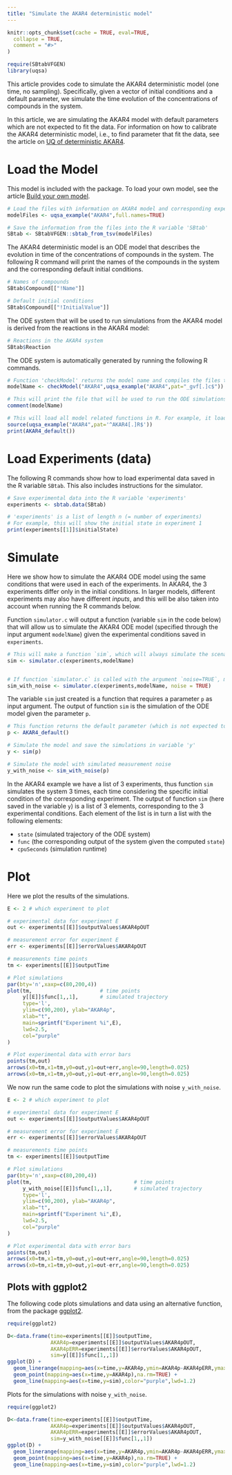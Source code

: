 ```yaml
---
title: "Simulate the AKAR4 deterministic model"
---
```


```r
knitr::opts_chunk$set(cache = TRUE, eval=TRUE,
  collapse = TRUE,
  comment = "#>"
)
```

```r
require(SBtabVFGEN)
library(uqsa)
```

This article provides code to simulate the AKAR4 deterministic model (one time, no sampling). Specifically, given a vector of initial conditions and a default parameter, we simulate the time evolution of the concentrations of compounds in the system.

In this article, we are simulating the AKAR4 model with default parameters which are not expected to fit the data. For information on how to calibrate the AKAR4 deterministic model, i.e., to find parameter that fit the data, see the article on [UQ of deterministic AKAR4](sampleAKAR4.html).



# Load the Model

This model is included with the package. To load your own model, see
the article [Build your own model](user_model.html).

```r

# Load the files with information on AKAR4 model and corresponding experimental data
modelFiles <- uqsa_example("AKAR4",full.names=TRUE)

# Save the information from the files into the R variable 'SBtab'
SBtab <- SBtabVFGEN::sbtab_from_tsv(modelFiles)
```


The AKAR4 deterministic model is an ODE model that describes the evolution in time of the concentrations of compounds in the system. The following R command will print the names of the compounds in the system and the corresponding default initial conditions.

```r
# Names of compounds
SBtab$Compound[["!Name"]]

# Default initial conditions
SBtab$Compound[["!InitialValue"]]
```


The ODE system that will be used to run simulations from the AKAR4 model is derived from the reactions in the AKAR4 model:

```r
# Reactions in the AKAR4 system
SBtab$Reaction
```
The ODE system is automatically generated by running the following R commands.

```r
# Function 'checkModel' returns the model name and compiles the files that will be used to run the ODE solver
modelName <- checkModel("AKAR4",uqsa_example("AKAR4",pat="_gvf[.]c$"))

# This will print the file that will be used to run the ODE simulations
comment(modelName)

# This will load all model related functions in R. For example, it load the function AKAP79_default(), which returns the model's default parameters 
source(uqsa_example("AKAR4",pat='^AKAR4[.]R$'))
print(AKAR4_default())
```


# Load Experiments (data)

The following R commands show how to load experimental data saved in the R variable `SBtab`. This also includes instructions for the simulator.

```r
# Save experimental data into the R variable 'experiments' 
experiments <- sbtab.data(SBtab)

# 'experiments' is a list of length n (= number of experiments)
# For example, this will show the initial state in experiment 1
print(experiments[[1]]$initialState)
```

# Simulate

Here we show how to simulate the AKAR4 ODE model using the same conditions that were used in each of the experiments. In AKAR4, the 3 experiments differ only in the initial conditions. In larger models, different experiments may also have different *inputs*, and this will be also taken into account when running the R commands below.

Function `simulator.c` will output a function (variable `sim` in the code below) that will allow us to simulate the AKAR4 ODE model (specified through the input argument `modelName`) given the experimental conditions saved in `experiments`.

```r
# This will make a function `sim`, which will always simulate the scenarios described in the `experiments` list, but for user supplied parameters
sim <- simulator.c(experiments,modelName)


# If function `simulator.c` is called with the argument `noise=TRUE`, measurement errors are simulated and added to the trajectory
sim_with_noise <- simulator.c(experiments,modelName, noise = TRUE)
```

The variable `sim` just created is a function that requires a parameter `p` as input argument. The output of function `sim` is the simulation of the ODE model given the parameter `p`.

```r
# This function returns the default parameter (which is not expected to fit the experimental data)
p <- AKAR4_default()

# Simulate the model and save the simulations in variable 'y'
y <- sim(p)

# Simulate the model with simulated measurement noise
y_with_noise <- sim_with_noise(p)
```


In the AKAR4 example we have a list of 3 experiments, thus function `sim` simulates the system 3 times, each time considering the specific initial condition of the corresponding experiment. The output of function `sim` (here saved in the variable `y`) is a list of 3 elements, corresponding to the 3 experimental conditions. Each element of the list is in turn a list with the following elements:

* `state` (simulated trajectory of the ODE system)
* `func` (the corresponding output of the system given the computed `state`)
* `cpuSeconds` (simulation runtime)

# Plot

Here we plot the results of the simulations.

```r
E <- 2 # which experiment to plot

# experimental data for experiment E
out <- experiments[[E]]$outputValues$AKAR4pOUT

# measurement error for experiment E
err <- experiments[[E]]$errorValues$AKAR4pOUT

# measurements time points
tm <- experiments[[E]]$outputTime

# Plot simulations
par(bty='n',xaxp=c(80,200,4))
plot(tm,                      # time points
     y[[E]]$func[1,,1],       # simulated trajectory
     type='l',
     ylim=c(90,200), ylab="AKAR4p",
     xlab="t",
     main=sprintf("Experiment %i",E),
     lwd=2.5,
     col="purple"
)

# Plot experimental data with error bars
points(tm,out)
arrows(x0=tm,x1=tm,y0=out,y1=out+err,angle=90,length=0.025)
arrows(x0=tm,x1=tm,y0=out,y1=out-err,angle=90,length=0.025)
```


We now run the same code to plot the simulations with noise `y_with_noise`.

```r
E <- 2 # which experiment to plot

# experimental data for experiment E
out <- experiments[[E]]$outputValues$AKAR4pOUT

# measurement error for experiment E
err <- experiments[[E]]$errorValues$AKAR4pOUT

# measurements time points
tm <- experiments[[E]]$outputTime

# Plot simulations
par(bty='n',xaxp=c(80,200,4))
plot(tm,                                 # time points
     y_with_noise[[E]]$func[1,,1],       # simulated trajectory
     type='l',
     ylim=c(90,200), ylab="AKAR4p",
     xlab="t",
     main=sprintf("Experiment %i",E),
     lwd=2.5,
     col="purple"
)

# Plot experimental data with error bars
points(tm,out)
arrows(x0=tm,x1=tm,y0=out,y1=out+err,angle=90,length=0.025)
arrows(x0=tm,x1=tm,y0=out,y1=out-err,angle=90,length=0.025)
```

## Plots with ggplot2

The following code plots simulations and data using an alternative function, from the package [ggplot2](https://ggplot2.tidyverse.org/).

```r
require(ggplot2)

D<-data.frame(time=experiments[[E]]$outputTime,
              AKAR4p=experiments[[E]]$outputValues$AKAR4pOUT,
              AKAR4pERR=experiments[[E]]$errorValues$AKAR4pOUT,
              sim=y[[E]]$func[1,,1])
ggplot(D) +
  geom_linerange(mapping=aes(x=time,y=AKAR4p,ymin=AKAR4p-AKAR4pERR,ymax=AKAR4p+AKAR4pERR),na.rm=TRUE) +
  geom_point(mapping=aes(x=time,y=AKAR4p),na.rm=TRUE) +
  geom_line(mapping=aes(x=time,y=sim),color="purple",lwd=1.2)
```

Plots for the simulations with noise `y_with_noise`.

```r
require(ggplot2)

D<-data.frame(time=experiments[[E]]$outputTime,
              AKAR4p=experiments[[E]]$outputValues$AKAR4pOUT,
              AKAR4pERR=experiments[[E]]$errorValues$AKAR4pOUT,
              sim=y_with_noise[[E]]$func[1,,1])
ggplot(D) +
  geom_linerange(mapping=aes(x=time,y=AKAR4p,ymin=AKAR4p-AKAR4pERR,ymax=AKAR4p+AKAR4pERR),na.rm=TRUE) +
  geom_point(mapping=aes(x=time,y=AKAR4p),na.rm=TRUE) +
  geom_line(mapping=aes(x=time,y=sim),color="purple",lwd=1.2)
```
